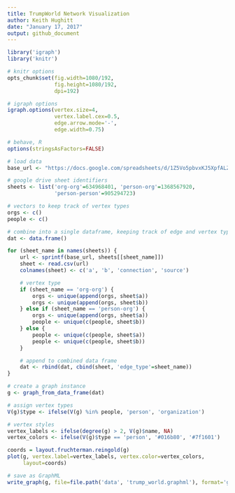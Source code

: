 ```yaml
---
title: TrumpWorld Network Visualization
author: Keith Hughitt
date: "January 17, 2017"
output: github_document
---
```


```r
library('igraph')
library('knitr')

# knitr options
opts_chunk$set(fig.width=1080/192,
               fig.height=1080/192,
               dpi=192)

# igraph options
igraph.options(vertex.size=4,
               vertex.label.cex=0.5,
               edge.arrow.mode='-',
               edge.width=0.75)

# behave, R
options(stringsAsFactors=FALSE)

# load data
base_url <- "https://docs.google.com/spreadsheets/d/1Z5Vo5pbvxKJ5XpfALZXvCzW26Cl4we3OaN73K9Ae5Ss/pub?gid=%d&output=csv"

# google drive sheet identifiers
sheets <- list('org-org'=634968401, 'person-org'=1368567920,
               'person-person'=905294723)

# vectors to keep track of vertex types
orgs <- c()
people <- c()

# combine into a single dataframe, keeping track of edge and vertex types
dat <- data.frame()

for (sheet_name in names(sheets)) {
    url <- sprintf(base_url, sheets[[sheet_name]])
    sheet <- read.csv(url)
    colnames(sheet) <- c('a', 'b', 'connection', 'source')

    # vertex type
    if (sheet_name == 'org-org') {
        orgs <- unique(append(orgs, sheet$a))
        orgs <- unique(append(orgs, sheet$b))
    } else if (sheet_name == 'person-org') {
        orgs <- unique(append(orgs, sheet$a))
        people <- unique(c(people, sheet$b))
    } else {
        people <- unique(c(people, sheet$a))
        people <- unique(c(people, sheet$b))
    }

    # append to combined data frame
    dat <- rbind(dat, cbind(sheet, 'edge_type'=sheet_name))
}

# create a graph instance
g <- graph_from_data_frame(dat)

# assign vertex types
V(g)$type <- ifelse(V(g) %in% people, 'person', 'organization')

# vertex styles
vertex_labels <- ifelse(degree(g) > 2, V(g)$name, NA)
vertex_colors <- ifelse(V(g)$type == 'person', '#016b80', '#7f1601')

coords = layout.fruchterman.reingold(g)
plot(g, vertex.label=vertex_labels, vertex.color=vertex_colors,
     layout=coords)

# save as GraphML
write_graph(g, file=file.path('data', 'trump_world.graphml'), format='graphml')
```


